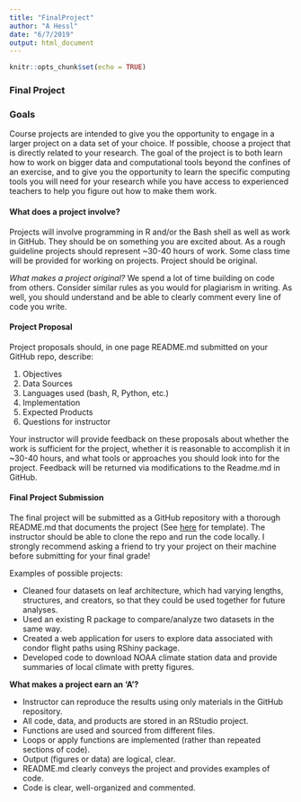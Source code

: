 ```yaml
---
title: "FinalProject"
author: "A Hessl"
date: "6/7/2019"
output: html_document
---
```


```r
knitr::opts_chunk$set(echo = TRUE)
```

### Final Project  
### Goals

Course projects are intended to give you the opportunity to engage in a larger project on a data set of your choice. If possible, choose a project that is directly related to your research. The goal of the project is to both learn how to work on bigger data and computational tools beyond the confines of an exercise, and to give you the opportunity to learn the specific computing tools you will need for your research while you have access to experienced teachers to help you figure out how to make them work.  

#### What does a project involve?  
Projects will involve programming in R and/or the Bash shell as well as work in GitHub. They should be on something you are excited about. As a rough guideline projects should represent ~30-40 hours of work. Some class time will be provided for working on projects. Project should be original.  

_What makes a project original?_ 
We spend a lot of time building on code from others. Consider similar rules as you would for plagiarism in writing. As well, you should understand and be able to clearly comment every line of code you write.

#### Project Proposal  
Project proposals should, in one page README.md submitted on your GitHub repo, describe: 

1) Objectives  
2) Data Sources 
3) Languages used (bash, R, Python, etc.)
3) Implementation  
4) Expected Products  
5) Questions for instructor  

Your instructor will provide feedback on these proposals about whether the work is sufficient for the project, whether it is reasonable to accomplish it in ~30-40 hours, and what tools or approaches you should look into for the project. Feedback will be returned via modifications to the Readme.md in GitHub.

#### Final Project Submission
The final project will be submitted as a GitHub repository with a thorough README.md that documents the project (See [here](https://gist.github.com/PurpleBooth/109311bb0361f32d87a2) for template).  The instructor should be able to clone the repo and run the code locally. I strongly recommend asking a friend to try your project on their machine before submitting for your final grade!

Examples of possible projects:

- Cleaned four datasets on leaf architecture, which had varying lengths, structures, and creators, so that they could be used together for future analyses.  
-	Used an existing R package to compare/analyze two datasets in the same way.  
- Created a web application for users to explore data associated with condor flight paths using RShiny package.   
-	Developed code to download NOAA climate station data and provide summaries of local climate with pretty figures.  

__What makes a project earn an 'A'?__

-	Instructor can reproduce the results using only materials in the GitHub repository.  
-	All code, data, and products are stored in an RStudio project.  
-	Functions are used and sourced from different files.  
-	Loops or apply functions are implemented (rather than repeated sections of code).  
-	Output (figures or data) are logical, clear.  
-	README.md clearly conveys the project and provides examples of code.  
-	Code is clear, well-organized and commented. 



